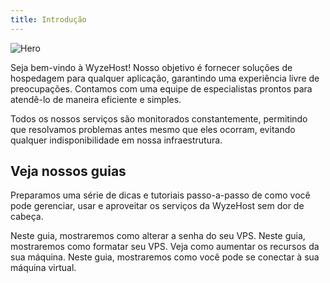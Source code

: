 ```yaml
---
title: Introdução
---
```


<img
  className="block"
  src="/images/hero.png"
  alt="Hero"
/>

Seja bem-vindo à WyzeHost! Nosso objetivo é fornecer soluções de hospedagem 
para qualquer aplicação, garantindo uma experiência livre de preocupações. 
Contamos com uma equipe de especialistas prontos para atendê-lo de maneira eficiente e simples.

Todos os nossos serviços são monitorados constantemente, permitindo que resolvamos 
problemas antes mesmo que eles ocorram, evitando qualquer indisponibilidade em nossa infraestrutura.

## Veja nossos guias

Preparamos uma série de dicas e tutoriais passo-a-passo de como você pode gerenciar, usar e aproveitar os
serviços da WyzeHost sem dor de cabeça.

<CardGroup cols={2}>
  <Card
    title="Trocar senha"
    icon="lock"
    href="painel/trocar-senha-vps"
  >
    Neste guia, mostraremos como alterar a senha do seu VPS.
  </Card>
  <Card
    title="Formatar servidor"
    icon="arrows-rotate"
    href="painel/formatar-vps"
  >
    Neste guia, mostraremos como formatar seu VPS.
  </Card>
  <Card
    title="Fazer upgrade"
    icon="circle-up"
    href="painel/upgrade"
  >
    Veja como aumentar os recursos da sua máquina.
  </Card>
  <Card
    title="Conectar na máquina"
    icon="network-wired"
    href="vps/como-conectar-vps"
  >
    Neste guia, mostraremos como você pode se conectar à sua máquina virtual.
  </Card>
</CardGroup>
